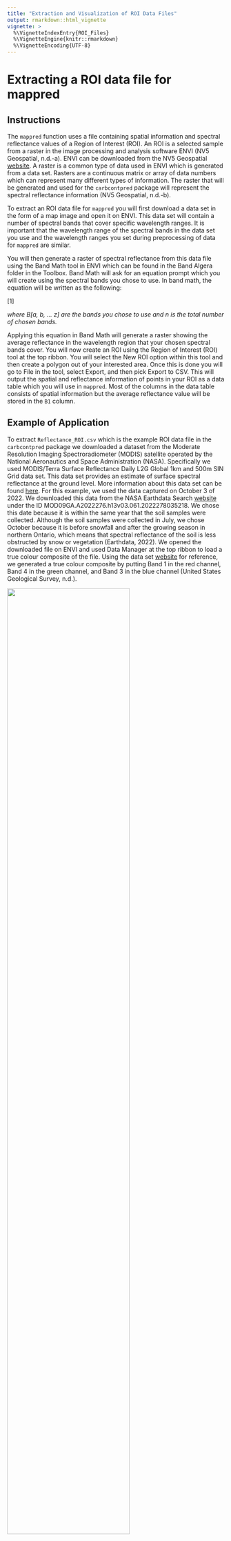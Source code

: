 ```yaml
---
title: "Extraction and Visualization of ROI Data Files"
output: rmarkdown::html_vignette
vignette: >
  %\VignetteIndexEntry{ROI_Files}
  %\VignetteEngine{knitr::rmarkdown}
  %\VignetteEncoding{UTF-8}
---
```


# Extracting a ROI data file for mappred

## Instructions

The ````mappred```` function uses a file containing spatial information and spectral reflectance values of a Region of Interest (ROI). An ROI is a selected sample from a raster in the image processing and analysis software ENVI (NV5 Geospatial, n.d.-a). ENVI can be downloaded from the NV5 Geospatial [website](https://www.nv5geospatialsoftware.com/). A raster is a common type of data used in ENVI which is generated from a data set. Rasters are a continuous matrix or array of data numbers which can represent many different types of information. The raster that will be generated and used for the ````carbcontpred```` package will represent the spectral reflectance information (NV5 Geospatial, n.d.-b).

To extract an ROI data file for ````mappred```` you will first download a data set in the form of a map image and open it on ENVI. This data set will contain a number of spectral bands that cover specific wavelength ranges. It is important that the wavelength range of the spectral bands in the data set you use and the wavelength ranges you set during preprocessing of data for ````mappred```` are similar. 

You will then generate a raster of spectral reflectance from this data file using the Band Math tool in ENVI which can be found in the Band Algera folder in the Toolbox. Band Math will ask for an equation prompt which you will create using the spectral bands you chose to use. In band math, the equation will be written as the following:

[1]\begin{equation} \label{eq:1}((B[a] + B[b] + … B[z])/n)\end{equation}

*where B[a, b, … z] are the bands you chose to use and n is the total number of chosen bands.*

Applying this equation in Band Math will generate a raster showing the average reflectance in the wavelength region that your chosen spectral bands cover. You will now create an ROI using the Region of Interest (ROI) tool at the top ribbon. You will select the New ROI option within this tool and then create a polygon out of your interested area. Once this is done you will go to File in the tool, select Export, and then pick Export to CSV. This will output the spatial and reflectance information of points in your ROI as a data table which you will use in ````mappred````. Most of the columns in the data table consists of spatial information but the average reflectance value will be stored in the ````B1```` column.

## Example of Application

To extract ````Reflectance_ROI.csv```` which is the example ROI data file in the ````carbcontpred```` package we downloaded a dataset from the Moderate Resolution Imaging Spectroradiometer (MODIS) satellite operated by the National Aeronautics and Space Administration (NASA). Specifically we used MODIS/Terra Surface Reflectance Daily L2G Global 1km and 500m SIN Grid data set. This data set provides an estimate of surface spectral reflectance at the ground level. More information about this data set can be found [here](https://ladsweb.modaps.eosdis.nasa.gov/missions-and-measurements/products/MOD09GA). For this example, we used the data captured on October 3 of 2022. We downloaded this data from the NASA Earthdata Search [website](https://search.earthdata.nasa.gov/search) under the ID MOD09GA.A2022276.h13v03.061.2022278035218. We chose this date because it is within the same year that the soil samples were collected. Although the soil samples were collected in July, we chose October because it is before snowfall and after the growing season in northern Ontario, which means that spectral reflectance of the soil is less obstructed by snow or vegetation (Earthdata, 2022). We opened the downloaded file on ENVI and used Data Manager at the top ribbon to load a true colour composite of the file. Using the data set [website](https://ladsweb.modaps.eosdis.nasa.gov/missions-and-measurements/products/MOD09GA) for reference, we generated a true colour composite by putting Band 1 in the red channel, Band 4 in the green channel, and Band 3 in the blue channel (United States Geological Survey, n.d.).

![](envi_true_colour.png){width="75%"}

**Figure 1.** *A true colour composite of the Hudson Bay Lowlands. The image is generated from ENVI using the data file MOD09GA.A2022276.h13v03.061.2022278035218 from NASA. The composite was generated by using Band 1 in the red channel, Band 4 in the green channel, and Band 3 in the blue channel.*

We generated a raster of spectral reflectance from this data file using Band Math and all 7 of the spectral bands in the file. This is because the 7 bands together cover a wavelength range from 620 nm to 2155 nm, which is a majority of the visible-near infrared (vis-NIR) region as shown on this [website](https://lpdaac.usgs.gov/products/mod09gav006/) (United States Geological Survey, n.d.). Thus, our equation for Band Math is constructed as follows:

[2]\begin{equation} \label{eq:2}((B1 + B2 + B3 + B4 + B5 + B6 + B7)/7)\end{equation}

*where B1 to B7 are Bands 1 to 7 from the MOD09GA.A2022276.h13v03.061.2022278035218 data file.*

After generating a raster of spectral reflectance from this data file using the Band Math tool, we used the Region of Interest (ROI) tool to create an ROI that covers the area around our soil sample sites as well as nearby peatlands. 

![](envi_raster_reflectance.png){width="75%"}

**Figure 2.** *A raster of the Hudson Bay Lowlands showing the average reflectance value over a wavelength range of 620 nm to 2155 nm. The blue area represents the Region of Interest (ROI). The image is generated from ENVI using the data file MOD09GA.A2022276.h13v03.061.2022278035218 from NASA. The raster was generated by the average value of Bands 1 to 7 in the data file.*

Finally, we used Export to CSV to extract a data table containing the spatial and reflectance information of points in our ROI. The data table can be found in ````Reflectance_ROI.csv```` in the ````carbcontpred```` package. *Table 1* shows the first 6 rows of the ````ROI_Predicted_Carbon.csv```` data file.

**Table 1.** *The first 6 rows of the* ````ROI_Predicted_Carbon.csv```` *data file. The ````B1```` column represents the average reflectance values of the spatial points over a wavelength range of 620 nm to 2155 nm.*

```r
ROI_Predicted_Carbon <- as.data.frame(read.csv(system.file("ROI_folder", "ROI_Predicted_Carbon.csv", package = "carbcontpred")))
knitr::kable(head(ROI_Predicted_Carbon))
```

# Visualizing the output of mappred 

## Instructions

The ````mappred```` function will output a file similar to the ROI data file you used as the input. The difference is that the spectral reflectance values under the ````B1```` column are now replaced with the predicted organic carbon content. We can visualize the predicted organic carbon content on a map through the geographic information system software ArcGIS Pro. ArcGIS Pro can be downloaded from the Esri [website](https://www.esri.com/en-us/arcgis/products/arcgis-pro/overview).

You will open ArcGIS Pro and set a basemap to whatever you choose and then upload your output ROI data file as a standalone table in the Contents pane. You will then select the file and use the Display XY Data action to create a point feature class based on the x and y values from your file. This will create a layer of points over your ROI based on the spatial information provided in the data file. Next, you will use Conversion Tools and select Point to Raster. The prompt will ask for your Input Features and your Value field, which will be your point feature class and your reflectance values (Usually the B1 column) respectively. The rest of the parameters can be customized according to your preferences. The output of this map is a raster similar to the one for the spectral reflectance values in the previous section, except it is for the predicted organic carbon content instead of reflectance.

## Example of Application

The output using the example in the ````carbcontpred```` package is ````ROI_Predicted_Carbon.csv````. We opened ArcGIS Pro and selected the basemap to be Imagery. We uploaded ````ROI_Predicted_Carbon.csv```` as a standalone table in the Contents pane and then used the Display XY Data action to create a point feature class. We then used Point to Raster and selected the point feature class and the B1 column for the Input Features and the Value field respectively. We left the default selection for Cell assignment type, Priority field, and Cellsize, which were Most frequent, NONE, and 0.0056 respectively. The output of this map is shown in *Figure 3*.

![](arcgis_raster_carbon.png){width="75%"}

**Figure 3.** *A raster of the Hudson Bay Lowlands showing the predicted organic carbon content in percent dry mass of the Region of Interest (ROI). The image is generated using the data file MOD09GA.A2022276.h13v03.061.2022278035218 from NASA and the ````carbcontpred```` package.*

# References

| Earthdata. (2022). *MOD09GA.A2022276.h13v03.061.2022278035218* [Data set]. National Aeronautics and 
| &emsp;&emsp;Space Administration. https://search.earthdata.nasa.gov/search

| NV5 Geospatial. (n.d.-a). *Region of Interest (ROI) Tool*. 
| &emsp;&emsp;https://www.nv5geospatialsoftware.com/docs/RegionOfInterestTool.html

| NV5 Geospatial. (n.d.-b). *What is Raster Data?*. 
| &emsp;&emsp;https://www.nv5geospatialsoftware.com/Support/Maintenance-Detail/ArtMID/13350/ArticleID/17307

| United States Geological Survey. (n.d.). *MOD09GA v006*. Land Processes Distributed Active Archive Center. 
| &emsp;&emsp;https://lpdaac.usgs.gov/products/mod09gav006/
